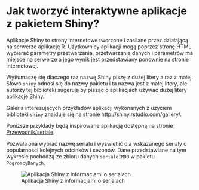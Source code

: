 # Jak tworzyć interaktywne aplikacje z pakietem Shiny?

Aplikacje Shiny to strony internetowe tworzone i zasilane przez działającą na serwerze aplikację R. Użytkownicy aplikacji mogą poprzez stronę HTML wybierać parametry przetwarzania, przetwarzanie danych i parametrów ma miejsce na serwerze a jego wynik jest przedstawiany ponownie na stronie internetowej.

Wytłumaczę się dlaczego raz nazwę Shiny piszę z dużej litery a raz z małej. Słowo `shiny` odnosi się do nazwy pakietu i ta nazwa jest z małej litery, ale autorzy tej biblioteki sugerują by pisząc o aplikacjach używać dużej litery aplikacje Shiny.

Galeria interesujących przykładów aplikacji wykonanych z użyciem biblioteki `shiny` znajduje się na stronie http://shiny.rstudio.com/gallery/. 

Poniższe przykłady będą inspirowane aplikacją dostępną na stronie [Przewodnik/seriale](http://mi2.mini.pw.edu.pl:8080/Przewodnik/seriale/).

Pozwala ona wybrać nazwę serialu i wyświetlić dla wskazanego serialy o popularności kolejnych odcinków i sezonów. Dane przedstawiane na tym wykresie pochodzą ze zbioru danych `serialeIMDB` w pakietu `PogromcyDanych`.

![Aplikacja Shiny z informacjami o serialach](shiny/shiny01.png)
